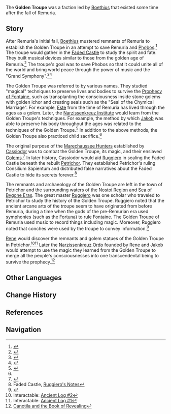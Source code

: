 {{About|the faction|the artifact set|Golden Troupe}}
{{Faction Infobox
|leader       = 
|affiliation  = [[Remuria]]
|base         = [[Remuria]]
|region       = Fontaine
}}
The '''Golden Troupe''' was a faction led by [[Boethius]] that existed some time after the fall of Remuria.

==Story==
After Remuria's initial fall, [[Boethius]] mustered remnants of Remuria to establish the Golden Troupe in an attempt to save Remuria and [[Phobos]].<ref name="Movement">{{Ref/Item|Movement of an Ancient Chord}}</ref> The troupe would gather in the [[Faded Castle]] to study the spirit and fate. They built musical devices similar to those from the golden age of Remuria.<ref>{{Ref/Item|Ancient Autoharmonic Music Box}}</ref> The troupe's goal was to save Phobos so that it could unite all of the world and bring world peace through the power of music and the "Grand Symphony".<ref>{{Ref/Item|Golden Troupe's Reward}}</ref><ref>{{Ref/Quest|Fortune Plango Vulnera}}</ref>

The Golden Troupe was referred to by various names. They studied "magical" techniques to preserve lives and bodies to survive the [[Prophecy of Fontaine]], such as transplanting the consciousness inside stone golems with golden ichor and creating seals such as the "Seal of the Chymical Marriage". For example, [[Este]] from the time of Remuria has lived through the ages as a golem. Later, the [[Narzissenkreuz Institute]] would learn from the Golden Troupe's techniques. For example, the method by which [[Jakob]] was able to preserve his body throughout the ages was related to the techniques of the Golden Troupe.<ref>{{Ref/Book|Book of Esoteric Revelations}}</ref> In addition to the above methods, the Golden Troupe also practiced child sacrifice.<ref name="Movement" />

The original purpose of the [[Marechaussee Phantom|Marechaussee Hunters]] established by [[Cassiodor]] was to combat the Golden Troupe, its magic, and their enslaved [[Praetorian Golem|Golems]].<ref>{{Ref/Arti|page=Hunter's Brooch}}</ref> In later history, Cassiodor would aid [[Ruggiero]] in sealing the Faded Castle beneath the rebuilt [[Petrichor]]. They established Petrichor's ruling Consilium Sapientum and distributed false narratives about the Faded Castle to hide its secrets forever.<ref>Faded Castle, [[Faded Castle#Ruggiero's Notes (I)|Ruggiero's Notes]]</ref> 

The remnants and archaeology of the Golden Troupe are left in the town of Petrichor and the surrounding waters of the [[Nostoi Region]] and [[Sea of Bygone Eras]]. The great master [[Ruggiero]] was one scholar who traveled to Petrichor to study the history of the Golden Troupe. Ruggiero noted that the ancient arcane arts of the troupe seem to have originated from before Remuria, during a time when the gods of the pre-Remurian era used symphonies (such as the [[Fortuna]]) to rule Fontaine. The Golden Troupe of Remuria used music to record things including magic. Moreover, Ruggiero noted that conches were used by the troupe to convey information.<ref name="Research Notes">{{Ref/HEO|Arkhium Forge|s = The Research Notes of Master Ruggiero}}</ref>

[[Rene]] would discover the remnants and golem statues of the Golden Troupe in Petrichor.<ref name="Log2">Interactable: [[Ancient Log#Ancient Log #2|Ancient Log #2]]</ref><ref name="Log1">Interactable: [[Ancient Log#Ancient Log #1|Ancient Log #1]]</ref> Later the [[Narzissenkreuz Ordo]] founded by Rene and Jakob would attempt to use the magic they learned from the Golden Troupe to merge all the people's consciousnesses into one transcendental being to survive the prophecy.<ref>[[Canotila and the Book of Revealing]]</ref>

==Other Languages==
{{Other Languages|Golden Troupe}}

==Change History==
{{Change History|introduced=4.0}}

==References==
{{Reflist}}

==Navigation==
{{Faction Navbox}}
